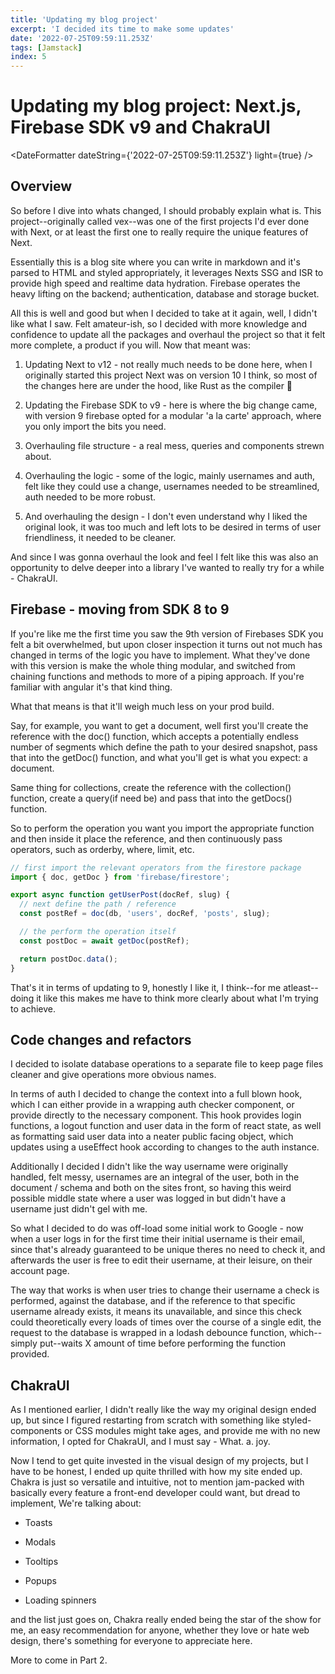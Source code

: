 ```yaml
---
title: 'Updating my blog project'
excerpt: 'I decided its time to make some updates'
date: '2022-07-25T09:59:11.253Z'
tags: [Jamstack]
index: 5
---
```


# Updating my blog project: Next.js, Firebase SDK v9 and ChakraUI

<DateFormatter dateString={'2022-07-25T09:59:11.253Z'} light={true} />

<Article>

## Overview

So before I dive into whats changed, I should probably explain what is. This project--originally called vex--was one of the first projects I'd ever done with Next, or at least the first one to really require the unique features of Next.

Essentially this is a blog site where you can write in markdown and it's parsed to HTML and styled appropriately, it leverages Nexts SSG and ISR to provide high speed and realtime data hydration. Firebase operates the heavy lifting on the backend; authentication, database and storage bucket.

All this is well and good but when I decided to take at it again, well, I didn't like what I saw. Felt amateur-ish, so I decided with more knowledge and confidence to update all the packages and overhaul the project so that it felt more complete, a product if you will. Now that meant was:

1. Updating Next to v12 - not really much needs to be done here, when I originally started this project Next was on version 10 I think, so most of the changes here are under the hood, like Rust as the compiler 🦀

2. Updating the Firebase SDK to v9 - here is where the big change came, with version 9 firebase opted for a modular 'a la carte' approach, where you only import the bits you need.

3. Overhauling file structure - a real mess, queries and components strewn about.

4. Overhauling the logic - some of the logic, mainly usernames and auth, felt like they could use a change, usernames needed to be streamlined, auth needed to be more robust.

5. And overhauling the design - I don't even understand why I liked the original look, it was too much and left lots to be desired in terms of user friendliness, it needed to be cleaner.

And since I was gonna overhaul the look and feel I felt like this was also an opportunity to delve deeper into a library I've wanted to really try for a while - ChakraUI.

## Firebase - moving from SDK 8 to 9

If you're like me the first time you saw the 9th version of Firebases SDK you felt a bit overwhelmed, but upon closer inspection it turns out not much has changed in terms of the logic you have to implement. What they've done with this version is make the whole thing modular, and switched from chaining functions and methods to more of a piping approach. If you're familiar with angular it's that kind thing.

What that means is that it'll weigh much less on your prod build.

Say, for example, you want to get a document, well first you'll create the reference with the doc() function, which accepts a potentially endless number of segments which define the path to your desired snapshot, pass that into the getDoc() function, and what you'll get is what you expect: a document.

Same thing for collections, create the reference with the collection() function, create a query(if need be) and pass that into the getDocs() function.

So to perform the operation you want you import the appropriate function and then inside it place the reference, and then continuously pass operators, such as orderby, where, limit, etc.

```js:db.js
// first import the relevant operators from the firestore package
import { doc, getDoc } from 'firebase/firestore';

export async function getUserPost(docRef, slug) {
  // next define the path / reference
  const postRef = doc(db, 'users', docRef, 'posts', slug);

  // the perform the operation itself
  const postDoc = await getDoc(postRef);

  return postDoc.data();
}
```

That's it in terms of updating to 9, honestly I like it, I think--for me atleast--doing it like this makes me have to think more clearly about what I'm trying to achieve.

## Code changes and refactors

I decided to isolate database operations to a separate file to keep page files cleaner and give operations more obvious names.

In terms of auth I decided to change the context into a full blown hook, which I can either provide in a wrapping auth checker component, or provide directly to the necessary component. This hook provides login functions, a logout function and user data in the form of react state, as well as formatting said user data into a neater public facing object, which updates using a useEffect hook according to changes to the auth instance.

Additionally I decided I didn't like the way username were originally handled, felt messy, usernames are an integral of the user, both in the document / schema and both on the sites front, so having this weird possible middle state where a user was logged in but didn't have a username just didn't gel with me.

So what I decided to do was off-load some initial work to Google - now when a user logs in for the first time their initial username is their email, since that's already guaranteed to be unique theres no need to check it, and afterwards the user is free to edit their username, at their leisure, on their account page.

The way that works is when user tries to change their username a check is performed, against the database, and if the reference to that specific username already exists, it means its unavailable, and since this check could theoretically every loads of times over the course of a single edit, the request to the database is wrapped in a lodash debounce function, which--simply put--waits X amount of time before performing the function provided.

## ChakraUI

As I mentioned earlier, I didn't really like the way my original design ended up, but since I figured restarting from scratch with something like styled-components or CSS modules might take ages, and provide me with no new information, I opted for ChakraUI, and I must say - What. a. joy.

Now I tend to get quite invested in the visual design of my projects, but I have to be honest, I ended up quite thrilled with how my site ended up. Chakra is just so versatile and intuitive, not to mention jam-packed with basically every feature a front-end developer could want, but dread to implement, We're talking about:

- Toasts

- Modals

- Tooltips

- Popups

- Loading spinners

and the list just goes on, Chakra really ended being the star of the show for me, an easy recommendation for anyone, whether they love or hate web design, there's something for everyone to appreciate here.

More to come in Part 2.

</Article>
